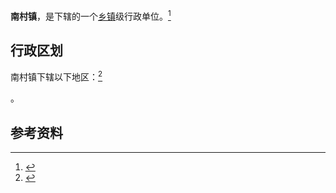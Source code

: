 {{中国乡级行政区|44/01/13/102/000}}

'''南村镇'''，是{{PRC admin/fullname|44/01/13/102/000|3}}下辖的一个[[乡镇|乡镇]]级行政单位。<ref>{{PRC admin/ref sgc|{{PRC admin/parent|44/01/13/102/000}}}}</ref>

== 行政区划 ==

南村镇下辖以下地区：<ref>{{PRC admin/ref sgc|44/01/13/102/000}}</ref>

{{PRC admin/children|44/01/13/102/000}}。

== 参考资料 ==

{{reflist}}

{{行政区划小作品}}
{{广州市番禺区行政区划}}